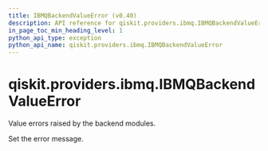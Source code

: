 ```yaml
---
title: IBMQBackendValueError (v0.40)
description: API reference for qiskit.providers.ibmq.IBMQBackendValueError in qiskit v0.40
in_page_toc_min_heading_level: 1
python_api_type: exception
python_api_name: qiskit.providers.ibmq.IBMQBackendValueError
---
```


<span id="qiskit-providers-ibmq-ibmqbackendvalueerror" />

# qiskit.providers.ibmq.IBMQBackendValueError

<Class id="qiskit.providers.ibmq.IBMQBackendValueError" isDedicatedPage={true} github="https://github.com/qiskit/qiskit-ibmq-provider/tree/stable/0.19/qiskit/providers/ibmq/exceptions.py" signature="IBMQBackendValueError(*message)" modifiers="exception">
  Value errors raised by the backend modules.

  Set the error message.
</Class>

